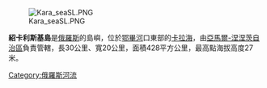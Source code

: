 [[Image:Kara_seaSL.PNG|thumb]]

'''紹卡利斯基島'''是[[俄羅斯|俄羅斯]]的島嶼，位於[[鄂畢河|鄂畢河]]口東部的[[卡拉海|卡拉海]]，由[[亞馬爾-涅涅茨自治區|亞馬爾-涅涅茨自治區]]負責管轄，長30公里、寬20公里，面積428平方公里，最高點海拔高度27米。

{{coord|72.966666667667|N|74.450000001|E|source:ruwiki_region:RU_type:isle|format=dms|display=title}}

[[Category:俄羅斯河流|Category:俄羅斯河流]]

{{Russia-geo-stub}}
